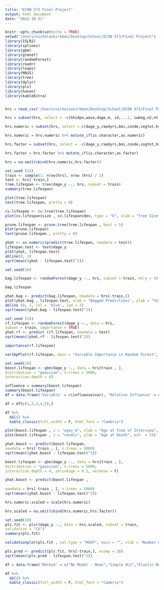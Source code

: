 ```yaml
---
title: "ECON 573 Final Project"
output: html_document
date: "2022-10-31"
---
```


```r
knitr::opts_chunk$set(echo = TRUE)
setwd("/Users/nicholaskirkman/Desktop/School/ECON 573/Final Project")
library(ISLR2)
library(splines)
library(gbm)
library(glmnet)
library(randomForest)
library(readr)
library(leaps)
library(MASS)
library(tree)
library(dplyr)
library(pls)
library(haven)
library(kableExtra)


hrs = read_csv('/Users/nicholaskirkman/Desktop/School/ECON 573/Final Project/le_final_final.csv')

hrs = subset(hrs, select = -c(hhidpn,wave,dage_m, id,...1, iwbeg,n2,nt,puff,puffpos,timwlk))

hrs.numeric = subset(hrs, select = c(dage_y,raedyrs,bmi,conde,cogtot,hsptim,hatotb,iearn,isret,logiearn,logisret,loghspti,loghatotb))

hrs.numeric = hrs.numeric %>% mutate_if(is.character,as.numeric)

hrs.factor = subset(hrs, select = -c(dage_y,raedyrs,bmi,conde,cogtot,hsptim,hatotb,iearn,isret,logiearn,logisret,loghspti,loghatotb))

hrs.factor = hrs.factor %>% mutate_if(is.character,as.factor)

hrs = na.omit(cbind(hrs.numeric,hrs.factor))
```



```r
set.seed (18)
train <- sample(1: nrow(hrs), nrow (hrs) / 2)
test <- hrs[-train,]
tree.lifespan <- tree(dage_y ~., hrs, subset = train)
summary(tree.lifespan)

plot(tree.lifespan)
text(tree.lifespan, pretty = 0)
```

```r
cv.lifespan <- cv.tree(tree.lifespan)
plot(cv.lifespan$size , cv.lifespan$dev, type = "b", xlab = "Tree Size", ylab = "Deviance")
```

```r
prune.lifespan <- prune.tree(tree.lifespan , best = 5)
plot(prune.lifespan)
text(prune.lifespan , pretty = 0)
```

```r
yhat <- as.numeric(predict(tree.lifespan, newdata = test))
lifespan.test <- test$dage_y
plot(yhat, lifespan.test)
abline(0, 1)
sqrt(mean((yhat - lifespan.test)^2))

```
```r
set.seed(18)

bag.lifespan <- randomForest(dage_y ~., hrs, subset = train, mtry = 43, importance = TRUE)

bag.lifespan
```

```r
yhat.bag <- predict(bag.lifespan, newdata = hrs[-train,])
plot(yhat.bag , lifespan.test, xlab = "Bagged Predictions", ylab = "Validation-Set Lifespan",pch=19, col = 'red')
abline (0, 1, col = 'blue', lwd = 3)
sqrt(mean((yhat.bag - lifespan.test)^2))
```

```r
set.seed (18)
rf.lifespan <- randomForest(dage_y ~., data = hrs,
subset = train, importance = TRUE)
yhat.rf <- predict (rf.lifespan, newdata = test)
sqrt(mean((yhat.rf - lifespan.test)^2))
```


```r
importance(rf.lifespan)
```

```r
varImpPlot(rf.lifespan, main = "Variable Importance in Random Forest", n.var = 10)
```

```r
set.seed(18)
boost.lifespan <- gbm(dage_y ~., data = hrs[train , ],
distribution = "gaussian", n.trees = 5000,
interaction.depth = 4)

influence = summary(boost.lifespan)
summary(boost.lifespan)
df = data.frame('Variable' = c(influence$var), 'Relative Influence' = c(influence$rel.inf))

df = df[c(1,2,3,4,5),]

df %>%
  kbl() %>%
  kable_classic(full_width = F, html_font = "Cambria")
```

```r
plot(boost.lifespan , i = "agey_m", xlab = "Age at Time of Interview", ylab = "Age at Death")
plot(boost.lifespan , i = "cendiv", ylab = "Age at Death", pch  = 19)
```

```r
yhat.boost <- predict(boost.lifespan,
newdata = hrs[-train , ], n.trees = 5000)
sqrt(mean((yhat.boost - lifespan.test)^2))
```

```r
boost.lifespan <- gbm(dage_y ~., data = hrs[train , ],
distribution = "gaussian", n.trees = 5000,
interaction.depth = 4, shrinkage = 0.2, verbose = F)

yhat.boost <- predict(boost.lifespan ,
                      
newdata = hrs[-train , ], n.trees = 5000)
sqrt(mean((yhat.boost - lifespan.test)^2))
```


```r
hrs.numeric.scaled = scale(hrs.numeric)

hrs.scaled = na.omit(cbind(hrs.numeric,hrs.factor))

set.seed(18)
pls.fit <- plsr(dage_y ~., data = hrs.scaled, subset = train,
validation = "CV")
summary(pls.fit)
```


```r
validationplot(pls.fit , val.type = "MSEP", main = "", xlab = "Number of Components", ylab = "MSE")

pls.pred <- predict(pls.fit, hrs[-train,], ncomp = 20)
sqrt(mean((pls.pred - lifespan.test)^2))
```

```r
df = data.frame('Method' = c("No Model - Mean","Simple OLS","Elastic-Net","SVM Radial Kernel","Simple Decsion Tree","Bagging","Random Forest","Boosting","K-Nearest Neighbors", "Partial Least Squares"), 'Test RMSE' = c(9.37,11.86,7.61, 2.24,4.1,3.41,3.35,3.31,5.45, 3.48))

df %>%
  kbl() %>%
  kable_classic(full_width = F, html_font = "Cambria")
```

